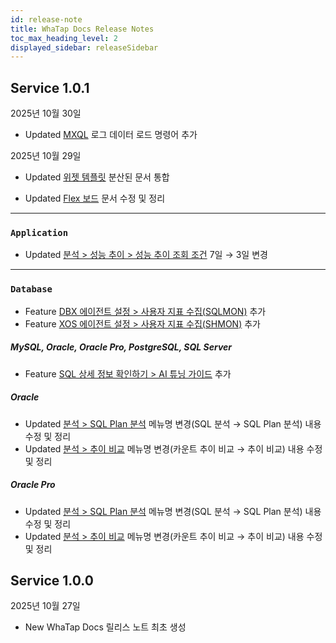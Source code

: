 ```yaml
---
id: release-note
title: WhaTap Docs Release Notes
toc_max_heading_level: 2
displayed_sidebar: releaseSidebar
---
```


## Service 1.0.1

2025년 10월 30일 

<div class='indentTab'>

- <Status priority='1'>Updated</Status> [MXQL](/mxql/mxql-loading#logsink) 로그 데이터 로드 명령어 추가 

</div>

2025년 10월 29일 

<div class='indentTab'>

- <Status priority='1'>Updated</Status> [위젯 템플릿](/widget-template) 분산된 문서 통합

- <Status priority='1'>Updated</Status> [Flex 보드](/java/flex-board) 문서 수정 및 정리

---

### `Application`

- <Status priority='1'>Updated</Status> [분석 &gt; 성능 추이 &gt; 성능 추이 조회 조건](/java/performance-trend#performance-trend-search-conditions) 7일 → 3일 변경

---

### `Database`

- <Status priority='1'>Feature</Status> [DBX 에이전트 설정 &gt; 사용자 지표 수집(SQLMON)](/oracle-pro/agent-dmx-settings#사용자-지표-수집-sqlmon) 추가
- <Status priority='1'>Feature</Status> [XOS 에이전트 설정 &gt; 사용자 지표 수집(SHMON)](/oracle-pro/agent-xos-settings#사용자-지표-수집-shmon) 추가

##### MySQL, Oracle, Oracle Pro, PostgreSQL, SQL Server

- <Status priority='1'>Feature</Status> [SQL 상세 정보 확인하기 &gt; AI 튜닝 가이드](/mysql/instance-monitoring#ai-tuning-Guide-db) 추가

##### Oracle

- <Status priority='1'>Updated</Status> [분석 &gt; SQL Plan 분석](/oracle/analysis-sql) 메뉴명 변경(SQL 분석 → SQL Plan 분석) 내용 수정 및 정리
- <Status priority='1'>Updated</Status> [분석 &gt; 추이 비교](/oracle/analysis-count-trend) 메뉴명 변경(카운트 추이 비교 → 추이 비교) 내용 수정 및 정리

##### Oracle Pro

- <Status priority='1'>Updated</Status> [분석 &gt; SQL Plan 분석](/oracle-pro/analysis-sql) 메뉴명 변경(SQL 분석 → SQL Plan 분석) 내용 수정 및 정리
- <Status priority='1'>Updated</Status> [분석 &gt; 추이 비교](/oracle-pro/analysis-count-trend) 메뉴명 변경(카운트 추이 비교 → 추이 비교) 내용 수정 및 정리

</div> 

## Service 1.0.0

2025년 10월 27일 

- <Status priority='1'>New</Status> WhaTap Docs 릴리스 노트 최초 생성